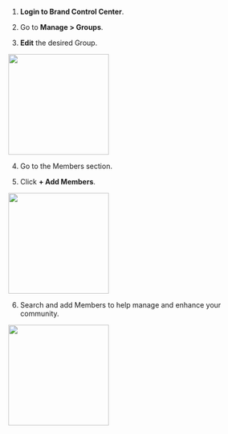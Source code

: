 
1.  **Login to Brand Control Center**.
    
2.  Go to **Manage > Groups**.
    
3.  **Edit** the desired Group.
    

<img height="200" src="/visual-aids/retail_media/build/how_to_add_and_manage_members/1.jpg" />

4.  Go to the Members section.
    
5.  Click **+ Add Members**.

<img height="200" src="/visual-aids/retail_media/build/how_to_add_and_manage_members/2.png" />


6.  Search and add Members to help manage and enhance your community.
    
<img height="200" src="/visual-aids/retail_media/build/how_to_add_and_manage_members/3.png" />






